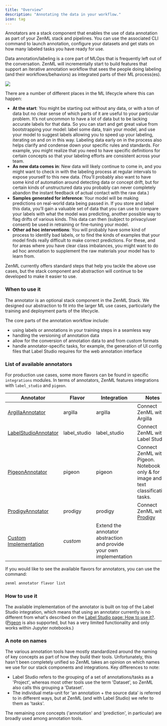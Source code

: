 ```yaml
---
title: "Overview"
description: "Annotating the data in your workflow."
icon: tag
---
```


Annotators are a stack component that enables the use of data annotation as part of your ZenML stack and pipelines. You can use the associated CLI command to launch annotation, configure your datasets and get stats on how many labeled tasks you have ready for use.

Data annotation/labeling is a core part of MLOps that is frequently left out of the conversation. ZenML will incrementally start to build features that support an iterative annotation workflow that sees the people doing labeling (and their workflows/behaviors) as integrated parts of their ML process(es).

<Frame caption="When and where to annotate.">
  <img src="/_assets/stack-components/stack-components-34.png"/>
</Frame>



There are a number of different places in the ML lifecycle where this can happen:

* **At the start**: You might be starting out without any data, or with a ton of data but no clear sense of which parts of it are useful to your particular problem. It’s not uncommon to have a lot of data but to be lacking accurate labels for that data. So you can start and get great value from bootstrapping your model: label some data, train your model, and use your model to suggest labels allowing you to speed up your labeling, iterating on and on in this way. Labeling data early on in the process also helps clarify and condense down your specific rules and standards. For example, you might realize that you need to have specific definitions for certain concepts so that your labeling efforts are consistent across your team.
* **As new data comes in**: New data will likely continue to come in, and you might want to check in with the labeling process at regular intervals to expose yourself to this new data. (You’ll probably also want to have some kind of automation around detecting data or concept drift, but for certain kinds of unstructured data you probably can never completely abandon the instant feedback of actual contact with the raw data.)
* **Samples generated for inference**: Your model will be making predictions on real-world data being passed in. If you store and label this data, you’ll gain a valuable set of data that you can use to compare your labels with what the model was predicting, another possible way to flag drifts of various kinds. This data can then (subject to privacy/user consent) be used in retraining or fine-tuning your model.
* **Other ad hoc interventions**: You will probably have some kind of process to identify bad labels, or to find the kinds of examples that your model finds really difficult to make correct predictions. For these, and for areas where you have clear class imbalances, you might want to do ad hoc annotation to supplement the raw materials your model has to learn from.

ZenML currently offers standard steps that help you tackle the above use cases, but the stack component and abstraction will continue to be developed to make it easier to use.

### When to use it

The annotator is an optional stack component in the ZenML Stack. We designed our abstraction to fit into the larger ML use cases, particularly the training and deployment parts of the lifecycle.

The core parts of the annotation workflow include:

* using labels or annotations in your training steps in a seamless way
* handling the versioning of annotation data
* allow for the conversion of annotation data to and from custom formats
* handle annotator-specific tasks, for example, the generation of UI config files that Label Studio requires for the web annotation interface

### List of available annotators

For production use cases, some more flavors can be found in specific `integrations` modules. In terms of annotators, ZenML features integrations with `label_studio` and `pigeon`.

| Annotator                                                         | Flavor        | Integration                                                          | Notes                                                                               |
| ----------------------------------------------------------------- | ------------- | -------------------------------------------------------------------- | ----------------------------------------------------------------------------------- |
| [ArgillaAnnotator](/v/0.66.0/stack-components/annotators/argilla)          | argilla       | argilla                                                              | Connect ZenML with Argilla                                                          |
| [LabelStudioAnnotator](/v/0.66.0/stack-components/annotators/label-studio) | label\_studio | label\_studio                                                        | Connect ZenML with Label Studio                                                     |
| [PigeonAnnotator](/v/0.66.0/stack-components/annotators/pigeon)            | pigeon        | pigeon                                                               | Connect ZenML with Pigeon. Notebook only & for image and text classification tasks. |
| [ProdigyAnnotator](/v/0.66.0/stack-components/annotators/prodigy)          | prodigy       | prodigy                                                              | Connect ZenML with [Prodigy](https://prodi.gy/)                                     |
| [Custom Implementation](/v/0.66.0/stack-components/annotators/custom)      | _custom_      | Extend the annotator abstraction and provide your own implementation |                                                                                     |

If you would like to see the available flavors for annotators, you can use the command:

```bash
zenml annotator flavor list
```

### How to use it

The available implementation of the annotator is built on top of the Label Studio integration, which means that using an annotator currently is no different from what's described on the [Label Studio page: How to use it?](/v/0.66.0/stack-components/annotators/label-studio#how-do-you-use-it). ([Pigeon](/v/0.66.0/stack-components/annotators/pigeon) is also supported, but has a very limited functionality and only works within Jupyter notebooks.)

### A note on names

The various annotation tools have mostly standardized around the naming of key concepts as part of how they build their tools. Unfortunately, this hasn't been completely unified so ZenML takes an opinion on which names we use for our stack components and integrations. Key differences to note:

* Label Studio refers to the grouping of a set of annotations/tasks as a 'Project', whereas most other tools use the term 'Dataset', so ZenML also calls this grouping a 'Dataset'.
* The individual meta-unit for 'an annotation + the source data' is referred to in different ways, but at ZenML (and with Label Studio) we refer to them as 'tasks'.

The remaining core concepts ('annotation' and 'prediction', in particular) are broadly used among annotation tools.


